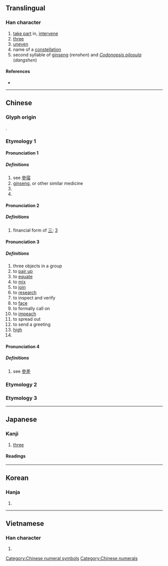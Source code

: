 {{character info/new}}
{{also|参|蔘|叄}}
==Translingual==
{{ja-forms|[[参]]|[[参]]|參}}

===Han character===
{{Han char|rn=28|rad=厶|as=09|sn=11|four=23202|canj=IIIH|ids=⿱𠫯彡}}

# [[take part]] in, [[intervene]]
# [[three]]
# [[uneven]]
# name of a [[constellation]]
# second syllable of [[ginseng]] (''renshen'') and ''[[Codonopsis pilosula]]'' (''dangshen'')

====References====
* {{Han ref|kx=0164.280|dkj=03098|dj=0372.280|hdz=10387.230|uh=53C3|ud=21443|bh=B0D1|bd=45265}}

----

==Chinese==
{{zh-forms|s=参|alt=曑,叄,㕘,叅}}

===Glyph origin===
{{Han etyl}}
{{Han simp|曑|f=晶|t=厽}}.
{{rfp|nan}}

===Etymology 1===

====Pronunciation 1====
{{zh-pron
|m=shēn
|c=sam1
|cat=pn,n
|mc=1
|oc=4,1<!--check-->
}}

=====Definitions=====
{{zh-hanzi}}

# see [[參宿]]
# [[ginseng]], or other similar medicine
# {{zh-short|海參}}
# {{surname|lang=zh}}

====Pronunciation 2====
{{zh-pron
|m=sān
|c=saam1
|cat=num
|mc=4
|oc=3,3
}}

=====Definitions=====
{{zh-hanzi}}

# financial form of [[三]]; [[3]]

====Pronunciation 3====
{{zh-pron
|m=cān
|c=caam1
|cat=n,v,a
|mc=3
|oc=1,2<!--check-->
}}

=====Definitions=====
{{zh-hanzi}}

# three objects in a group
# to [[pair up]]
# to [[equate]]
# to [[mix]]
# to [[join]]
# to [[research]]
# to inspect and verify
# to [[face]]
# to formally call on
# to [[impeach]]
# to spread out
# to send a greeting
# [[high]]
# {{zh-alt-form|驂}}

====Pronunciation 4====
{{zh-pron
|m=cēn
|c=caam1
|cat=n,v
|mc=2
|oc=2,4<!--check-->
}}

=====Definitions=====
{{zh-hanzi}}
# see [[參差]]

===Etymology 2===
{{zh-see|摻|v}}

===Etymology 3===
{{zh-see|糝|v}}

[[Category:Chinese numeral symbols]]
[[Category:Chinese numerals]]

----

==Japanese==

===Kanji===
{{ja-kanji|grade=|rs=厶09|style=ky|shin=参}}

# [[three]]

====Readings====
{{ja-readings
|goon=[[さん]] (san), [[しん]] (shin), [[そん]] (son)
|kanon=[[さん]] (san), [[しん]] (shin)
|kun=[[まいる]] ([[参る]], mairu)
}}

----

==Korean==

===Hanja===
{{ko-hanja|hangeul=[[참]], [[삼]]|rv=cham, sam|mr=ch'am, sam|y=cham, sam}}

# {{defn|lang=ko|sort=厶09}}

----

==Vietnamese==

===Han character===
{{vi-hantu|[[tham]], [[sâm]]|rs=厶09}}

# {{defn|lang=vi|sort=厶09}}